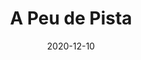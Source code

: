---
title: A Peu de Pista
slug: a-peu-de-pista
featureImg: img.png
excerpt: Page for the candidacy of J.C. Mitjana for the Catalan Basketball Federation presidential elections.
tech: [react, styled-components, typescript]
date: 2020-12-10
logoUrl: portfolio/apeudepista.jpeg
projectUrl: https://demo.dsia7epoakbhu.amplifyapp.com/
githubUrl: https://github.com/rogerm95/a-peu-de-pista
---